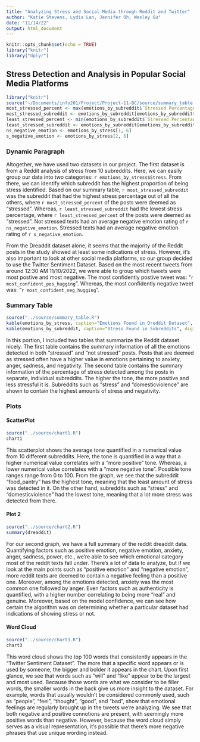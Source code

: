 ```yaml
---
title: "Analyzing Stress and Social Media through Reddit and Twitter"
author: "Katie Stevens, Lydia Lan, Jennifer Oh, Wesley Gu"
date: "11/14/22"
output: html_document
---
```


```r
knitr::opts_chunk$set(echo = TRUE)
library("knitr")
library("dplyr")

```
## Stress Detection and Analysis in Popular Social Media Platforms


```r
library("knitr")
source("~/Documents/info201/Project/Project-11-BC/source/summary_table.R")
most_stressed_percent <- max(emotions_by_subreddit$`Stressed Percentage`)
most_stressed_subreddit <- emotions_by_subreddit[emotions_by_subreddit$`Stressed Percentage` == most_stressed_percent, 1]
least_stressed_percent <- min(emotions_by_subreddit$`Stressed Percentage`)
least_stressed_subreddit <- emotions_by_subreddit[emotions_by_subreddit$`Stressed Percentage` == least_stressed_percent, 1]
ns_negative_emotion <- emotions_by_stress[1, 6]
s_negative_emotion <- emotions_by_stress[2, 6]
```

### Dynamic Paragraph

Altogether, we have used two datasets in our project. The first dataset is from a Reddit analysis of stress from 10 subreddits. Here, we can easily group our data into two categories:  `r emotions_by_stress$Stress`. From there, we can identify which subreddit has the highest proportion of being stress identified. Based on our summary table, `r most_stressed_subreddit` was the subreddit that had the highest stress percentage out of all the others, where `r most_stressed_percent` of the posts were deemed as "stressed". Whereas, `r least_stressed_subreddit` had the lowest stress percentage, where `r least_stressed_percent` of the posts were deemed as "stressed". Not stressed texts had an average negative emotion rating of `r ns_negative_emotion`. Stressed texts had an average negative emotion rating of `r s_negative_emotion`.

From the Dreaddit dataset alone, it seems that the majority of the Reddit posts in the study showed at least some indications of stress. However, it's also important to look at other social media platforms, so our group decided to use the Twitter Sentiment Dataset. Based on the most recent tweets from around 12:30 AM 11/10/2022, we were able to group which tweets were most postive and most negative. The most confidently postive tweet was: "`r most_confident_pos_hugging`". Whereas, the most confidently negative tweet was: "`r most_confident_neg_hugging`".


### Summary Table
```r
source("../source/summary_table.R")
kable(emotions_by_stress, caption="Emotions Found in Dreddit Dataset", digits=2)
kable(emotions_by_subreddit, caption="Stress Found in Subreddits", digits=2)
```
In this portion, I included two tables that summarize the Reddit dataset nicely. The first table contains the summary information of all the emotions detected in both "stressed" and "not stressed" posts. Posts that are deemed as stressed often have a higher value in emotions pertaining to anxiety, anger, sadness, and negativity. The second table contains the summary information of the percentage of stress detected among the posts in separate, individual subreddits. The higher the tone, the more positive and less stressful it is. Subreddits such as "stress" and "domesticviolence" are shown to contain the highest amounts of stress and negativity. 

### Plots

#### ScatterPlot

```r
source("../source/chart1.R")
chart1
```

This scatterplot shows the average tone quantified in a numerical value from 10 different subreddits. Here, the tone is quantified in a way that a higher numerical value correlates with a "more positive" tone. Whereas, a lower numerical value correlates with a "more negative tone". Possible tone ranges range from 0 to 100. From the graph, we see that the subreddit "food_pantry" has the highest tone, meaning that the least amount of stress was detected in it. On the other hand, subreddits such as "stress" and "domesticviolence" had the lowest tone, meaning that a lot more stress was detected from there. 


#### Plot 2

```r
source("../source/chart2.R")
summary(dreaddit)
```
For our second graph, we have a full summary of the reddit dreaddit data. Quantifying factors such as positive emotion, negative emotion, anxiety, anger, sadness, power, etc., we're able to see which emotional category most of the reddit texts fall under. There's a lot of data to analyze, but if we look at the main points such as "positive emotion" and "negative emotion", more reddit texts are deemed to contain a negative feeling than a positive one. Moreover, among the emotions detected, anxiety was the most common one followed by anger. Even factors such as authenticity is quantified, with a higher number correlating to being more "real" and genuine. Moreover, based on the model confidence, we can see how certain the algorithm was on determining whether a particular dataset had indications of showing stress or not.


#### Word Cloud

```r
source("../source/chart3.R")
chart3
```
This word cloud shows the top 100 words that consistently appears in the "Twitter Sentiment Dataset". The more that a specific word appears or is used by someone, the bigger and bolder it appears in the chart. Upon first glance, we see that words such as "will" and "like" appear to be the largest and most used. Because those words are what we consider to be filler words, the smaller words in the back give us more insight to the dataset. For example, words that usually wouldn't be considered commonly used, such as "people", "feel", "thought", "good", and "bad", show that emotional feelings are regularly brought up in the tweets we're analyzing. We see that both negative and positive connotions are present, with seemingly more positive words than negative. However, because the word cloud simply serves as a visual representation, it's possible that there's more negative phrases that use unique wording instead. 


